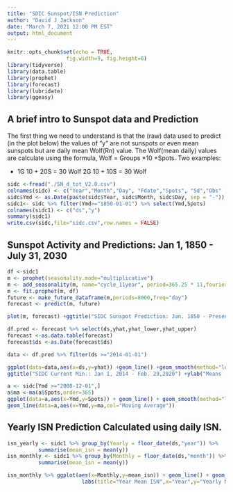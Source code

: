 ```yaml
---
title: "SDIC Sunspot/ISN Prediction"
author: "David J Jackson"
date: "March 7, 2021 12:00 PM EST"
output: html_document
---
```


```r
knitr::opts_chunk$set(echo = TRUE,
                   fig.width=9, fig.height=6)
library(tidyverse)
library(data.table)
library(prophet)
library(forecast)
library(lubridate)
library(ggeasy)
```

## A brief intro to Sunspot data and Prediction

The first thing we need to understand is that the (raw) data used to predict (in the plot below) the values of "y" are not sunspots or even mean sunspots but are daily mean Wolf(Rn) value. The Wolf(mean daily) values are calculate using the formula, Wolf = Groups *10 +Spots. Two examples:

* 1G 10 + 20S = 30 Wolf 2G 10 + 10S = 30 Wolf

```r
sidc <-fread("./SN_d_tot_V2.0.csv")
colnames(sidc) <- c("Year","Month","Day", "Fdate","Spots", "Sd","Obs" ,"Defin"  )
sidc$Ymd <- as.Date(paste(sidc$Year, sidc$Month, sidc$Day, sep = "-"))
sidc1<- sidc %>% filter(Ymd>="1850-01-01") %>% select(Ymd,Spots)
colnames(sidc1) <- c("ds","y")
summary(sidc1)
write.csv(sidc,file="sidc.csv",row.names = FALSE)
```

## Sunspot Activity and Predictions: Jan 1, 1850 - July 31, 2030

```r
df <-sidc1 
m <- prophet(seasonality.mode="multiplicative")
m <- add_seasonality(m, name="cycle_11year", period=365.25 * 11,fourier.order=5,mode="multiplicative")
m <- fit.prophet(m, df)
future <- make_future_dataframe(m,periods=8000,freq="day")
forecast <- predict(m, future)
```
```r
plot(m, forecast) +ggtitle("SIDC Sunspot Prediction: Jan. 1850 - Present") +ylab("Predicted Mean Wolf(Ra)") +xlab("Years" )
```
```r
df.pred <- forecast %>% select(ds,yhat,yhat_lower,yhat_upper) 
forecast <-as.data.table(forecast)
forecast$ds <-as.Date(forecast$ds)
```

```r
data <- df.pred %>% filter(ds >="2014-01-01")

ggplot(data=data,aes(x=ds,y=yhat)) +geom_line() +geom_smooth(method="loess")  + 
ggtitle("SIDC Current Min.: Jan 1, 2014 - Feb. 29,2020") +ylab("Means  Wolf(R)")
```
```r
a <- sidc[Ymd >="2008-12-01",]
a$ma <-ma(a$Spots,order=365)
ggplot(data=a,aes(x=Ymd,y=Spots)) + geom_line() + geom_smooth(method="loess") + 
geom_line(data=a,aes(x=Ymd,y=ma,col="Moving Average"))
```

## Yearly ISN Prediction Calculated using daily ISN.

```r
isn_yearly <- sidc1 %>% group_by(Yearly = floor_date(ds,"year")) %>%
          summarise(mean_isn = mean(y))
isn_monthly <- sidc1 %>% group_by(Monthly = floor_date(ds,"month")) %>%
          summarise(mean_isn = mean(y)) 
```
```r
isn_monthly %>% ggplot(aes(x=Monthly,y=mean_isn)) + geom_line() + geom_smooth() +
                        labs(title="Year Mean ISN",x="Year",y="Yearly Mean ISN")
```


